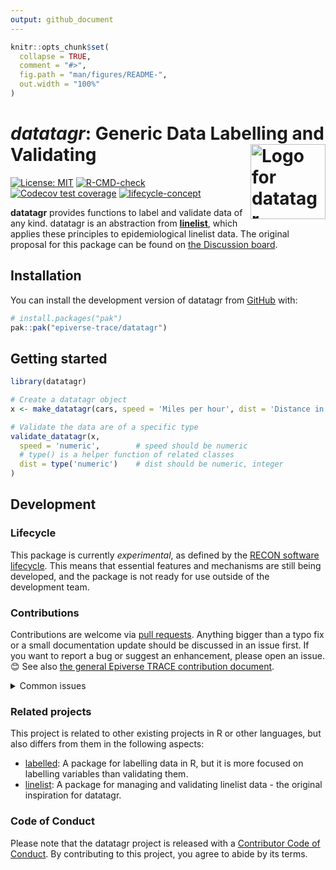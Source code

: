 ```yaml
---
output: github_document
---
```


<!-- README.md is generated from README.Rmd. Please edit that file. -->
<!-- The code to render this README is stored in .github/workflows/render-readme.yaml -->
<!-- Variables marked with double curly braces will be transformed beforehand: -->
<!-- `packagename` is extracted from the DESCRIPTION file -->
<!-- `gh_repo` is extracted via a special environment variable in GitHub Actions -->

```r
knitr::opts_chunk$set(
  collapse = TRUE,
  comment = "#>",
  fig.path = "man/figures/README-",
  out.width = "100%"
)
```

# *datatagr*: Generic Data Labelling and Validating <img src="man/figures/logo.svg" align="right" width="120" alt="Logo for datatagr" />

<!-- badges: start -->

[![License: MIT](https://img.shields.io/badge/License-MIT-yellow.svg)](https://opensource.org/license/mit/)
[![R-CMD-check](https://github.com/epiverse-trace/datatagr/actions/workflows/R-CMD-check.yaml/badge.svg)](https://github.com/epiverse-trace/datatagr/actions/workflows/R-CMD-check.yaml)
[![Codecov test coverage](https://codecov.io/gh/epiverse-trace/datatagr/branch/main/graph/badge.svg)](https://app.codecov.io/gh/epiverse-trace/datatagr?branch=main)
[![lifecycle-concept](https://raw.githubusercontent.com/reconverse/reconverse.github.io/master/images/badge-concept.svg)](https://www.reconverse.org/lifecycle.html#experimental)

<!-- badges: end -->

**datatagr** provides functions to label and validate data of any kind. datatagr is an abstraction from [**linelist**](https://github.com/epiverse-trace/linelist), which applies these principles to epidemiological linelist data. The original proposal for this package can be found on [the Discussion board](https://github.com/orgs/epiverse-trace/discussions/221).

## Installation

You can install the development version of datatagr from
[GitHub](https://github.com/) with:

```r
# install.packages("pak")
pak::pak("epiverse-trace/datatagr")
```

## Getting started

```r
library(datatagr)

# Create a datatagr object
x <- make_datatagr(cars, speed = 'Miles per hour', dist = 'Distance in miles')

# Validate the data are of a specific type
validate_datatagr(x, 
  speed = 'numeric',        # speed should be numeric
  # type() is a helper function of related classes
  dist = type('numeric')    # dist should be numeric, integer
)
```

## Development

### Lifecycle

This package is currently *experimental*, as defined by the [RECON software
lifecycle](https://www.reconverse.org/lifecycle.html). This means that essential
features and mechanisms are still being developed, and the package is not ready
for use outside of the development team.

### Contributions

Contributions are welcome via [pull requests](https://github.com/epiverse-trace/datatagr/pulls). Anything bigger than a typo fix or a small documentation update should be discussed in an issue first. If you want to report a bug or suggest an enhancement, please open an issue. 😊 See also [the general Epiverse TRACE contribution document](https://github.com/epiverse-trace/.github/blob/main/CONTRIBUTING.md).

<details>
  <summary>Common issues</summary>

To make it easier for us to evaluate your contribution, please run the following commands before submitting a pull request to ensure your code is consistent with the rest of the package:

```r
styler::style_pkg()
devtools::document()
spelling::update_wordlist(pkg = ".", vignettes = TRUE)

lintr::lint_package()

devtools::test()
devtools::check()
```

This will reduce the time it takes for us to review your contribution. Thank you! 😊

</details>


### Related projects

This project is related to other existing projects in R or other languages, but also differs from them in the following aspects:

- [labelled](https://github.com/larmarange/labelled/): A package for labelling data in R, but it is more focused on labelling variables than validating them.
- [linelist](https://github.com/epiverse-trace/linelist): A package for managing and validating linelist data - the original inspiration for datatagr.

### Code of Conduct

Please note that the datatagr project is released with a
[Contributor Code of Conduct](https://github.com/epiverse-trace/.github/blob/main/CODE_OF_CONDUCT.md).
By contributing to this project, you agree to abide by its terms.
